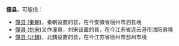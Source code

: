 '''僮县'''，可能指：
*[[僮县_(秦朝)|僮县 (秦朝)]]，秦朝设置的县，在今安徽省宿州市泗县境
*[[僮县_(刘宋)|僮县 (刘宋)]]又作潼县，刘宋设置的县，在今江苏省连云港市沭阳县境
*[[僮县_(北魏)|僮县 (北魏)]]，北魏设置的县，在今江苏省徐州市邳州市境

{{Disambig|Cat=二字中国县名消歧义}}